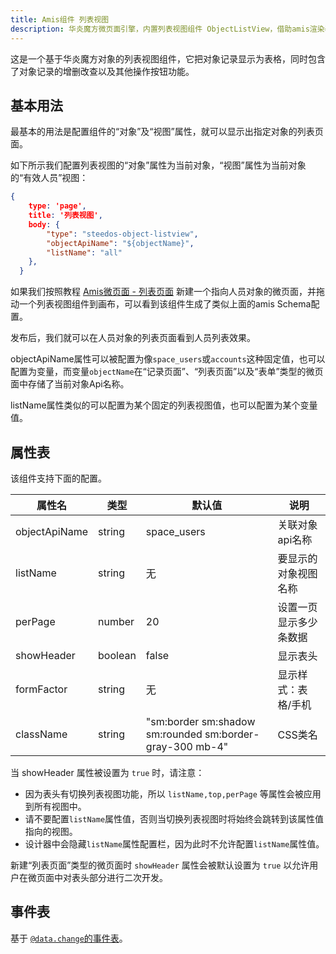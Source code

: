```yaml
---
title: Amis组件 列表视图
description: 华炎魔方微页面引擎，内置列表视图组件 ObjectListView，借助amis渲染器，可以帮助开发人员快速生成一个功能完善的列表视图组件。
---
```


这是一个基于华炎魔方对象的列表视图组件，它把对象记录显示为表格，同时包含了对象记录的增删改查以及其他操作按钮功能。

## 基本用法

最基本的用法是配置组件的“对象”及“视图”属性，就可以显示出指定对象的列表页面。

如下所示我们配置列表视图的“对象”属性为当前对象，“视图”属性为当前对象的“有效人员”视图：

```json
{
    type: 'page',
    title: '列表视图',
    body: {
        "type": "steedos-object-listview",
        "objectApiName": "${objectName}",
        "listName": "all"
    },
  }
```
如果我们按照教程 [Amis微页面 - 列表页面](/docs/amis/page-type#列表页面) 新建一个指向人员对象的微页面，并拖动一个列表视图组件到画布，可以看到该组件生成了类似上面的amis Schema配置。

发布后，我们就可以在人员对象的列表页面看到人员列表效果。

objectApiName属性可以被配置为像`space_users`或`accounts`这种固定值，也可以配置为变量，而变量`objectName`在“记录页面”、“列表页面”以及“表单”类型的微页面中存储了当前对象Api名称。

listName属性类似的可以配置为某个固定的列表视图值，也可以配置为某个变量值。

## 属性表

该组件支持下面的配置。

| 属性名 | 类型 | 默认值 | 说明 |
|----|----|----|----|
| objectApiName | string | space_users | 关联对象api名称 |
| listName | string | 无 | 要显示的对象视图名称 |
| perPage | number | 20 | 设置一页显示多少条数据 |
| showHeader | boolean | false | 显示表头 |
| formFactor | string | 无 | 显示样式：表格/手机 |
| className | string | "sm:border sm:shadow sm:rounded sm:border-gray-300 mb-4" | CSS类名 |

<!--
| enableInlineEdit | boolean | 无 | 启用内联编辑 |
| enableActions | boolean | 无 | 启用操作栏 |
-->

当 showHeader 属性被设置为 `true` 时，请注意：

- 因为表头有切换列表视图功能，所以 `listName,top,perPage` 等属性会被应用到所有视图中。
- 请不要配置`listName`属性值，否则当切换列表视图时将始终会跳转到该属性值指向的视图。
- 设计器中会隐藏`listName`属性配置栏，因为此时不允许配置`listName`属性值。

新建“列表页面”类型的微页面时 `showHeader` 属性会被默认设置为 `true` 以允许用户在微页面中对表头部分进行二次开发。

## 事件表

基于 [`@data.change`的事件表](/docs/amis/component#列表视图组件)。 